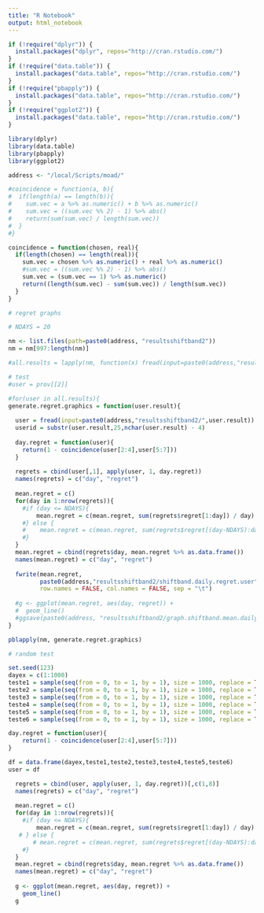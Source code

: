 ```yaml
---
title: "R Notebook"
output: html_notebook
---
```


```r
if (!require("dplyr")) {
  install.packages("dplyr", repos="http://cran.rstudio.com/") 
}
if (!require("data.table")) {
  install.packages("data.table", repos="http://cran.rstudio.com/") 
}
if (!require("pbapply")) {
  install.packages("data.table", repos="http://cran.rstudio.com/") 
}
if (!require("ggplot2")) {
  install.packages("data.table", repos="http://cran.rstudio.com/") 
}

library(dplyr)
library(data.table)
library(pbapply)
library(ggplot2)

```

```r
address <- "/local/Scripts/moad/"
```

```r
#coincidence = function(a, b){
#  if(length(a) == length(b)){
#    sum.vec = a %>% as.numeric() + b %>% as.numeric()
#    sum.vec = ((sum.vec %% 2) - 1) %>% abs()
#    return(sum(sum.vec) / length(sum.vec))
#  }
#}

coincidence = function(chosen, real){
  if(length(chosen) == length(real)){
    sum.vec = chosen %>% as.numeric() + real %>% as.numeric()
    #sum.vec = ((sum.vec %% 2) - 1) %>% abs()
    sum.vec = (sum.vec == 1) %>% as.numeric()
    return((length(sum.vec) - sum(sum.vec)) / length(sum.vec))
  }
}
```

```r

# regret graphs

# NDAYS = 20

nm <- list.files(path=paste0(address, "resultsshiftband2"))
nm = nm[997:length(nm)]

#all.results = lapply(nm, function(x) fread(input=paste0(address,"resultsshiftband/",x), sep = ",", header = FALSE)) 

# test
#user = prov[[2]]

#for(user in all.results){
generate.regret.graphics = function(user.result){
  
  user = fread(input=paste0(address,"resultsshiftband2/",user.result))
  userid = substr(user.result,25,nchar(user.result) - 4)
  
  day.regret = function(user){
    return(1 - coincidence(user[2:4],user[5:7]))
  }
  
  regrets = cbind(user[,1], apply(user, 1, day.regret))
  names(regrets) = c("day", "regret")
  
  mean.regret = c()
  for(day in 1:nrow(regrets)){
    #if (day <= NDAYS){
        mean.regret = c(mean.regret, sum(regrets$regret[1:day]) / day)
    #} else {
    #    mean.regret = c(mean.regret, sum(regrets$regret[(day-NDAYS):day]) / NDAYS)
    #}
  }
  mean.regret = cbind(regrets$day, mean.regret %>% as.data.frame())
  names(mean.regret) = c("day", "regret")
  
  fwrite(mean.regret,
         paste0(address,"resultsshiftband2/shiftband.daily.regret.user", userid, ".txt"),
         row.names = FALSE, col.names = FALSE, sep = "\t")
  
  #g <- ggplot(mean.regret, aes(day, regret)) +
  #  geom_line()
  #ggsave(paste0(address, "resultsshiftband2/graph.shiftband.mean.daily.regret", userid,".pdf"))
}

pblapply(nm, generate.regret.graphics)

```

```r
# random test

set.seed(123)
dayex = c(1:1000)
teste1 = sample(seq(from = 0, to = 1, by = 1), size = 1000, replace = TRUE)
teste2 = sample(seq(from = 0, to = 1, by = 1), size = 1000, replace = TRUE)
teste3 = sample(seq(from = 0, to = 1, by = 1), size = 1000, replace = TRUE)
teste4 = sample(seq(from = 0, to = 1, by = 1), size = 1000, replace = TRUE)
teste5 = sample(seq(from = 0, to = 1, by = 1), size = 1000, replace = TRUE)
teste6 = sample(seq(from = 0, to = 1, by = 1), size = 1000, replace = TRUE)

day.regret = function(user){
    return(1 - coincidence(user[2:4],user[5:7]))
}

df = data.frame(dayex,teste1,teste2,teste3,teste4,teste5,teste6)
user = df

  regrets = cbind(user, apply(user, 1, day.regret))[,c(1,8)]
  names(regrets) = c("day", "regret")
  
  mean.regret = c()
  for(day in 1:nrow(regrets)){
    #if (day <= NDAYS){
        mean.regret = c(mean.regret, sum(regrets$regret[1:day]) / day)
   # } else {
       # mean.regret = c(mean.regret, sum(regrets$regret[(day-NDAYS):day]) / NDAYS)
    #}
  }
  mean.regret = cbind(regrets$day, mean.regret %>% as.data.frame())
  names(mean.regret) = c("day", "regret")
  
  g <- ggplot(mean.regret, aes(day, regret)) +
    geom_line()
  g

```

